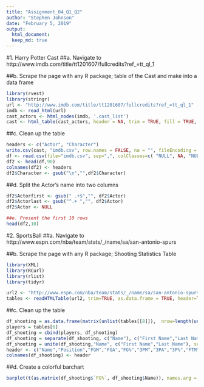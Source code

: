 ```yaml
---
title: "Assignment_04_Q1_Q2"
author: "Stephen Johnson"
date: "February 5, 2019"
output: 
  html_document:
  keep_md: true
---
```


#1. Harry Potter Cast
##a. Navigate to http://www.imdb.com/title/tt1201607/fullcredits?ref_=tt_ql_1

##b. Scrape the page with any R package; table of the Cast and make into a data frame
```R
library(rvest)
library(stringr)
url <- "http://www.imdb.com/title/tt1201607/fullcredits?ref_=tt_ql_1"
imdb <- read_html(url)
cast_actors <- html_nodes(imdb, '.cast_list')
cast <- html_table(cast_actors, header = NA, trim = TRUE, fill = TRUE, dec = ".")
```
##c. Clean up the table
```R
headers <- c("Actor", "Character")
write.csv(cast, "imdb.csv", row.names = FALSE, na = "", fileEncoding = "UTF-8")
df <- read.csv(file="imdb.csv", sep=",", colClasses=c( "NULL", NA, "NULL", NA))
df2 <- head(df,90)
colnames(df2) <- headers
df2$Character <- gsub("\n","",df2$Character)
```
##d. Split the Actor's name into two columns
```R
df2$Actorfirst <- gsub(" .+$","", df2$Actor)
df2$Actorlast <- gsub("^.+ ","", df2$Actor)
df2$Actor <- NULL

##e. Present the first 10 rows
head(df2,10)
```
#2. SportsBall
##a. Navigate to http://www.espn.com/nba/team/stats/_/name/sa/san-antonio-spurs

##b. Scrape the page with any R package; Shooting Statistics Table
```R
library(XML)
library(RCurl)
library(rlist)
library(tidyr)

url2 <- "http://www.espn.com/nba/team/stats/_/name/sa/san-antonio-spurs"
tables <- readHTMLTable(url2, trim=TRUE, as.data.frame = TRUE, header=TRUE)
```
##c. Clean up the table
```R
df_shooting = as.data.frame(matrix(unlist(tables[[8]]),  nrow=length(unlist(tables[[8]][[1]]))))
players = tables[6]
df_shooting = cbind(players, df_shooting)
df_shooting = separate(df_shooting, c("Name"), c("First Name","Last Name", "Position"), sep = " ")
df_shooting = unite(df_shooting,"Name", c("First Name","Last Name"), sep = " ")
header <- c("Name","Position","FGM","FGA","FG%","3PM","3PA","3P%","FTM","FTA",	"FT%",	"2PM",	"2PA",	"2P%",	"SC-EFF","SH-EFF")
colnames(df_shooting) <- header
```

##d. Create a colorful barchart
```R
barplot(t(as.matrix(df_shooting$`FG%`, df_shooting$Name)), names.arg = df_shooting$Name, main="Field Goals Percentage per Game", horiz = TRUE, xlab = "Field Goals Percentage", ylab = "Player", las=2, col="black")
```




